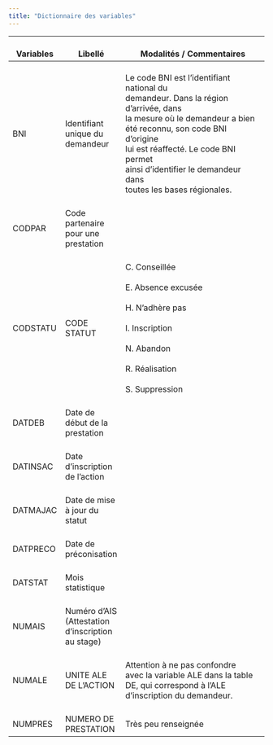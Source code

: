 ```yaml
---
title: "Dictionnaire des variables"
---
```


| <br>Variables | <br>Libellé                                               | <br>Modalités / Commentaires                                                                                                                                                                                                                                                                 |
|---------------|-----------------------------------------------------------|----------------------------------------------------------------------------------------------------------------------------------------------------------------------------------------------------------------------------------------------------------------------------------------------|
| <br>BNI       | <br>Identifiant unique du demandeur                       | <br>Le code BNI est l'identifiant national du<br> demandeur. Dans la région d'arrivée, dans <br>la mesure où le demandeur a bien<br> été reconnu, son code BNI d'origine <br>lui est réaffecté. Le code BNI permet <br>ainsi d'identifier le demandeur dans <br>toutes les bases régionales. |
| <br>CODPAR    | <br>Code partenaire pour une <br>prestation               | <br>                                                                                                                                                                                                                                                                                         |
| <br>CODSTATU  | <br>CODE STATUT                                           | <br>C. Conseillée<br> <br>E. Absence excusée<br> <br>H. N'adhère pas<br> <br>I. Inscription<br> <br>N. Abandon<br> <br>R. Réalisation<br> <br>S. Suppression                                                                                                                                 |
| <br>DATDEB    | <br>Date de début de la prestation                        | <br>                                                                                                                                                                                                                                                                                         |
| <br>DATINSAC  | <br>Date d'inscription de l'action                        | <br>                                                                                                                                                                                                                                                                                         |
| <br>DATMAJAC  | <br>Date de mise à jour du statut                         | <br>                                                                                                                                                                                                                                                                                         |
| <br>DATPRECO  | <br>Date de préconisation                                 | <br>                                                                                                                                                                                                                                                                                         |
| <br>DATSTAT   | <br>Mois statistique                                      | <br>                                                                                                                                                                                                                                                                                         |
| <br>NUMAIS    | <br>Numéro d'AIS (Attestation <br>d'inscription au stage) | <br>                                                                                                                                                                                                                                                                                         |
| <br>NUMALE    | <br>UNITE ALE DE L'ACTION                                 | <br>Attention à ne pas confondre <br>avec la variable ALE dans la table <br>DE, qui correspond à l'ALE <br>d'inscription du demandeur.                                                                                                                                                       |
| <br>NUMPRES   | <br>NUMERO DE PRESTATION                                  | <br>Très peu renseignée                                                                                                                                                                                                                                                                      |
